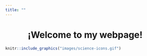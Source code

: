 ```yaml
---
title: ""
---
```


<center> <h1> ¡Welcome to my webpage! </h1> </center>

```r
knitr::include_graphics("images/science-icons.gif")
```

